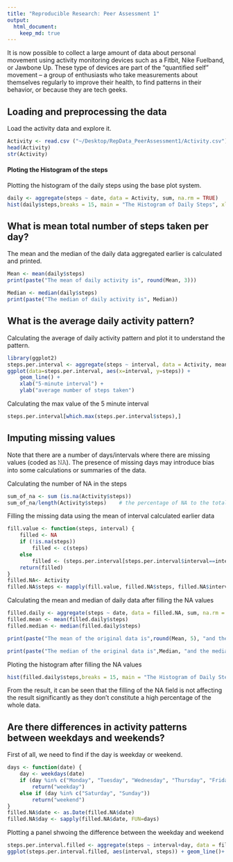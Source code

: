 ```yaml
---
title: "Reproducible Research: Peer Assessment 1"
output: 
  html_document:
    keep_md: true
---
```

It is now possible to collect a large amount of data about personal movement using activity monitoring devices such as a Fitbit, Nike Fuelband, or Jawbone Up. These type of devices are part of the “quantified self” movement – a group of enthusiasts who take measurements about themselves regularly to improve their health, to find patterns in their behavior, or because they are tech geeks.

## Loading and preprocessing the data
Load the activity data and explore it.

```r
Activity <- read.csv ("~/Desktop/RepData_PeerAssessment1/Activity.csv")
head(Activity)
str(Activity)
```
#### Ploting the Histogram of the steps
Plotting the histogram of the daily steps using the base plot system.
```r
daily <- aggregate(steps ~ date, data = Activity, sum, na.rm = TRUE)
hist(daily$steps,breaks = 15, main = "The Histogram of Daily Steps", xlab = "Number of steps", col = "red")
```

## What is mean total number of steps taken per day?
The mean and the median of the daily data aggregated earlier is calculated and printed.
```r
Mean <- mean(daily$steps)
print(paste("The mean of daily activity is", round(Mean, 3)))

Median <- median(daily$steps)
print(paste("The median of daily activity is", Median))
```

## What is the average daily activity pattern?

Calculating the average of daily activity pattern and plot it to understand the pattern. 

```r
library(ggplot2)
steps.per.interval <- aggregate(steps ~ interval, data = Activity, mean, na.rm = TRUE)
ggplot(data=steps.per.interval, aes(x=interval, y=steps)) +
    geom_line() +
    xlab("5-minute interval") +
    ylab("average number of steps taken")
```

Calculating the max value of the 5 minute interval 
```r
steps.per.interval[which.max(steps.per.interval$steps),]
```
## Imputing missing values
Note that there are a number of days/intervals where there are missing values (coded as 𝙽𝙰). The presence of missing days may introduce bias into some calculations or summaries of the data.

Calculating the number of NA in the steps
```r
sum_of_na <- sum (is.na(Activity$steps))
sum_of_na/length(Activity$steps)    # the percentage of NA to the total data
```

Filling the missing data using the mean of interval calculated earlier data 

```r
fill.value <- function(steps, interval) {
    filled <- NA
    if (!is.na(steps))
        filled <- c(steps)
    else
        filled <- (steps.per.interval[steps.per.interval$interval==interval, "steps"])
    return(filled)
}
filled.NA<- Activity
filled.NA$steps <- mapply(fill.value, filled.NA$steps, filled.NA$interval)
```

Calculating the mean and median of daily data after filling the NA values

```r
filled.daily <- aggregate(steps ~ date, data = filled.NA, sum, na.rm = TRUE)
filled.mean <- mean(filled.daily$steps)
filled.median <- median(filled.daily$steps)

print(paste("The mean of the original data is",round(Mean, 5), "and the mean of the data after filling the NA is",round(filled.mean, 5)))

print(paste("The median of the original data is",Median, "and the median of the data after filling the NA is",round(filled.median,5 )))
```

Ploting the histogram after filling the NA values
```r
hist(filled.daily$steps,breaks = 15, main = "The Histogram of Daily Steps filled NA", xlab = "Number of steps", col = "red")
```

From the result, it can be seen that the filling of the NA field is not affecting the result significantly as they don't constitute a high percentage of the whole data. 

## Are there differences in activity patterns between weekdays and weekends?
First of all, we need to find if the day is weekday or weekend.

```r
days <- function(date) {
    day <- weekdays(date)
    if (day %in% c("Monday", "Tuesday", "Wednesday", "Thursday", "Friday"))
        return("weekday")
    else if (day %in% c("Saturday", "Sunday"))
        return("weekend")
}
filled.NA$date <- as.Date(filled.NA$date)
filled.NA$day <- sapply(filled.NA$date, FUN=days)

```

Plotting a panel shwoing the difference between the weekday and weekend

```r
steps.per.interval.filled <- aggregate(steps ~ interval+day, data = filled.NA, sum, na.rm = TRUE)
ggplot(steps.per.interval.filled, aes(interval, steps)) + geom_line()+ facet_grid(day~.)+ xlab("Intervals")+ ylab("Number of Steps")

```
